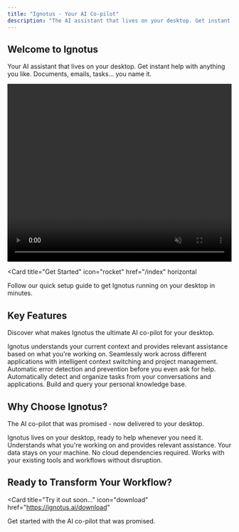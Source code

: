 ```yaml
---
title: "Ignotus - Your AI Co-pilot"
description: "The AI assistant that lives on your desktop. Get instant help with anything you like."
---
```


## Welcome to Ignotus

Your AI assistant that lives on your desktop. Get instant help with anything you like. Documents, emails, tasks… you name it.

 <div style={{marginBottom: '24px'}}>
   <video
     width="100%"
     height="400"
     autoPlay={true}
     muted={true}
     loop={true}
     controls={true}
     playsInline={true}
     preload="metadata"
     style={{borderRadius: '8px'}}
   >
     <source src="https://storage.googleapis.com/ignotus-web-hosting/ignotus-hero.mp4" type="video/mp4" />
     Your browser does not support the video tag.
   </video>
 </div>

<Card
  title="Get Started"
  icon="rocket"
  href="/index"
  horizontal
>
  Follow our quick setup guide to get Ignotus running on your desktop in minutes.
</Card>

## Key Features

Discover what makes Ignotus the ultimate AI co-pilot for your desktop.

<Columns cols={2}>
  <Card
    title="Context Understanding"
    icon="brain"
    href="/features/context-understanding"
  >
    Ignotus understands your current context and provides relevant assistance based on what you're working on.
  </Card>
  <Card
    title="Cross-App Understanding"
    icon="grid"
    href="/features/cross-app-understanding"
  >
    Seamlessly work across different applications with intelligent context switching and project management.
  </Card>
  <Card
    title="Sentry Mode"
    icon="shield-check"
    href="/features/sentry-mode"
  >
    Automatic error detection and prevention before you even ask for help.
  </Card>
  <Card
    title="To-Do Identification"
    icon="list-check"
    href="/features/todo-identification"
  >
    Automatically detect and organize tasks from your conversations and applications.
  </Card>
  <Card
    title="Knowledge DBs"
    icon="database"
    href="/features/knowledge-dbs"
  >
    Build and query your personal knowledge base.
  </Card>
</Columns>

## Why Choose Ignotus?

The AI co-pilot that was promised - now delivered to your desktop.

<Columns cols={2}>
  <Card
    title="Always Available"
    icon="clock"
    href="/features/context-understanding"
  >
    Ignotus lives on your desktop, ready to help whenever you need it.
  </Card>
  <Card
    title="Context Aware"
    icon="lightbulb"
    href="/features/cross-app-understanding"
  >
    Understands what you're working on and provides relevant assistance.
  </Card>
  <Card
    title="Privacy First"
    icon="shield-check"
    href="/features/sentry-mode"
  >
    Your data stays on your machine. No cloud dependencies required.
  </Card>
  <Card
    title="Seamless Integration"
    icon="puzzle-piece"
    href="/features/knowledge-dbs"
  >
    Works with your existing tools and workflows without disruption.
  </Card>
</Columns>

## Ready to Transform Your Workflow?

<Card
  title="Try it out soon..."
  icon="download"
  href="https://ignotus.ai/download"
>
  Get started with the AI co-pilot that was promised.
</Card>
